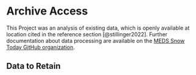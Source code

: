 # Archive Access {#archive}

This Project was an analysis of existing data, which is openly available at location cited in the reference section [@stillinger2022]. Further documentation about data processing are available on the [MEDS Snow Today GitHub organization](https://github.com/MEDSsnowtoday).

## Data to Retain

